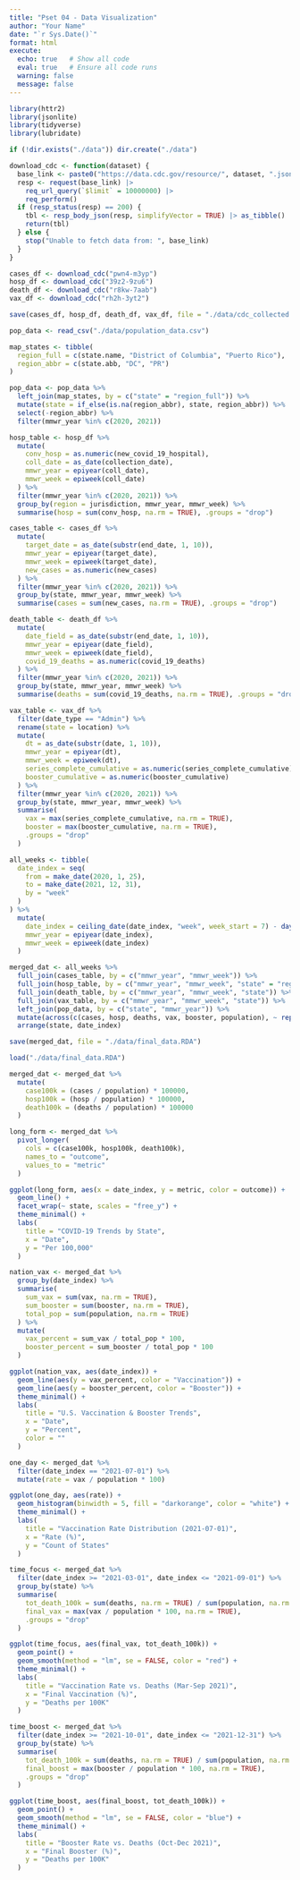---
title: "Pset 04 - Data Visualization"
author: "Your Name"
date: "`r Sys.Date()`"
format: html
execute:
  echo: true   # Show all code
  eval: true   # Ensure all code runs
  warning: false
  message: false
---

```{r eval=TRUE}
library(httr2)
library(jsonlite)
library(tidyverse)
library(lubridate)

if (!dir.exists("./data")) dir.create("./data")
```

```{r eval=TRUE}
download_cdc <- function(dataset) {
  base_link <- paste0("https://data.cdc.gov/resource/", dataset, ".json")
  resp <- request(base_link) |>
    req_url_query(`$limit` = 10000000) |>
    req_perform()
  if (resp_status(resp) == 200) {
    tbl <- resp_body_json(resp, simplifyVector = TRUE) |> as_tibble()
    return(tbl)
  } else {
    stop("Unable to fetch data from: ", base_link)
  }
}

```

```{r eval=TRUE}
cases_df <- download_cdc("pwn4-m3yp")
hosp_df <- download_cdc("39z2-9zu6")
death_df <- download_cdc("r8kw-7aab")
vax_df <- download_cdc("rh2h-3yt2")

save(cases_df, hosp_df, death_df, vax_df, file = "./data/cdc_collected.RDA")

```

```{r eval=TRUE}
pop_data <- read_csv("./data/population_data.csv")

map_states <- tibble(
  region_full = c(state.name, "District of Columbia", "Puerto Rico"),
  region_abbr = c(state.abb, "DC", "PR")
)

pop_data <- pop_data %>%
  left_join(map_states, by = c("state" = "region_full")) %>%
  mutate(state = if_else(is.na(region_abbr), state, region_abbr)) %>%
  select(-region_abbr) %>%
  filter(mmwr_year %in% c(2020, 2021))

```

```{r eval=TRUE}
hosp_table <- hosp_df %>%
  mutate(
    conv_hosp = as.numeric(new_covid_19_hospital),
    coll_date = as_date(collection_date),
    mmwr_year = epiyear(coll_date),
    mmwr_week = epiweek(coll_date)
  ) %>%
  filter(mmwr_year %in% c(2020, 2021)) %>%
  group_by(region = jurisdiction, mmwr_year, mmwr_week) %>%
  summarise(hosp = sum(conv_hosp, na.rm = TRUE), .groups = "drop")

```

```{r eval=TRUE}
cases_table <- cases_df %>%
  mutate(
    target_date = as_date(substr(end_date, 1, 10)),
    mmwr_year = epiyear(target_date),
    mmwr_week = epiweek(target_date),
    new_cases = as.numeric(new_cases)
  ) %>%
  filter(mmwr_year %in% c(2020, 2021)) %>%
  group_by(state, mmwr_year, mmwr_week) %>%
  summarise(cases = sum(new_cases, na.rm = TRUE), .groups = "drop")

```

```{r eval=TRUE}
death_table <- death_df %>%
  mutate(
    date_field = as_date(substr(end_date, 1, 10)),
    mmwr_year = epiyear(date_field),
    mmwr_week = epiweek(date_field),
    covid_19_deaths = as.numeric(covid_19_deaths)
  ) %>%
  filter(mmwr_year %in% c(2020, 2021)) %>%
  group_by(state, mmwr_year, mmwr_week) %>%
  summarise(deaths = sum(covid_19_deaths, na.rm = TRUE), .groups = "drop")

```

```{r eval=TRUE}
vax_table <- vax_df %>%
  filter(date_type == "Admin") %>%
  rename(state = location) %>%
  mutate(
    dt = as_date(substr(date, 1, 10)),
    mmwr_year = epiyear(dt),
    mmwr_week = epiweek(dt),
    series_complete_cumulative = as.numeric(series_complete_cumulative),
    booster_cumulative = as.numeric(booster_cumulative)
  ) %>%
  filter(mmwr_year %in% c(2020, 2021)) %>%
  group_by(state, mmwr_year, mmwr_week) %>%
  summarise(
    vax = max(series_complete_cumulative, na.rm = TRUE),
    booster = max(booster_cumulative, na.rm = TRUE),
    .groups = "drop"
  )

```

```{r eval=TRUE}
all_weeks <- tibble(
  date_index = seq(
    from = make_date(2020, 1, 25),
    to = make_date(2021, 12, 31),
    by = "week"
  )
) %>%
  mutate(
    date_index = ceiling_date(date_index, "week", week_start = 7) - days(1),
    mmwr_year = epiyear(date_index),
    mmwr_week = epiweek(date_index)
  )

merged_dat <- all_weeks %>%
  full_join(cases_table, by = c("mmwr_year", "mmwr_week")) %>%
  full_join(hosp_table, by = c("mmwr_year", "mmwr_week", "state" = "region")) %>%
  full_join(death_table, by = c("mmwr_year", "mmwr_week", "state")) %>%
  full_join(vax_table, by = c("mmwr_year", "mmwr_week", "state")) %>%
  left_join(pop_data, by = c("state", "mmwr_year")) %>%
  mutate(across(c(cases, hosp, deaths, vax, booster, population), ~ replace_na(., 0))) %>%
  arrange(state, date_index)

save(merged_dat, file = "./data/final_data.RDA")


```

```{r eval=TRUE}
load("./data/final_data.RDA")

merged_dat <- merged_dat %>%
  mutate(
    case100k = (cases / population) * 100000,
    hosp100k = (hosp / population) * 100000,
    death100k = (deaths / population) * 100000
  )

long_form <- merged_dat %>%
  pivot_longer(
    cols = c(case100k, hosp100k, death100k),
    names_to = "outcome",
    values_to = "metric"
  )

ggplot(long_form, aes(x = date_index, y = metric, color = outcome)) +
  geom_line() +
  facet_wrap(~ state, scales = "free_y") +
  theme_minimal() +
  labs(
    title = "COVID-19 Trends by State",
    x = "Date",
    y = "Per 100,000"
  )

nation_vax <- merged_dat %>%
  group_by(date_index) %>%
  summarise(
    sum_vax = sum(vax, na.rm = TRUE),
    sum_booster = sum(booster, na.rm = TRUE),
    total_pop = sum(population, na.rm = TRUE)
  ) %>%
  mutate(
    vax_percent = sum_vax / total_pop * 100,
    booster_percent = sum_booster / total_pop * 100
  )

ggplot(nation_vax, aes(date_index)) +
  geom_line(aes(y = vax_percent, color = "Vaccination")) +
  geom_line(aes(y = booster_percent, color = "Booster")) +
  theme_minimal() +
  labs(
    title = "U.S. Vaccination & Booster Trends",
    x = "Date",
    y = "Percent",
    color = ""
  )

one_day <- merged_dat %>%
  filter(date_index == "2021-07-01") %>%
  mutate(rate = vax / population * 100)

ggplot(one_day, aes(rate)) +
  geom_histogram(binwidth = 5, fill = "darkorange", color = "white") +
  theme_minimal() +
  labs(
    title = "Vaccination Rate Distribution (2021-07-01)",
    x = "Rate (%)",
    y = "Count of States"
  )

time_focus <- merged_dat %>%
  filter(date_index >= "2021-03-01", date_index <= "2021-09-01") %>%
  group_by(state) %>%
  summarise(
    tot_death_100k = sum(deaths, na.rm = TRUE) / sum(population, na.rm = TRUE) * 100000,
    final_vax = max(vax / population * 100, na.rm = TRUE),
    .groups = "drop"
  )

ggplot(time_focus, aes(final_vax, tot_death_100k)) +
  geom_point() +
  geom_smooth(method = "lm", se = FALSE, color = "red") +
  theme_minimal() +
  labs(
    title = "Vaccination Rate vs. Deaths (Mar-Sep 2021)",
    x = "Final Vaccination (%)",
    y = "Deaths per 100K"
  )

time_boost <- merged_dat %>%
  filter(date_index >= "2021-10-01", date_index <= "2021-12-31") %>%
  group_by(state) %>%
  summarise(
    tot_death_100k = sum(deaths, na.rm = TRUE) / sum(population, na.rm = TRUE) * 100000,
    final_boost = max(booster / population * 100, na.rm = TRUE),
    .groups = "drop"
  )

ggplot(time_boost, aes(final_boost, tot_death_100k)) +
  geom_point() +
  geom_smooth(method = "lm", se = FALSE, color = "blue") +
  theme_minimal() +
  labs(
    title = "Booster Rate vs. Deaths (Oct-Dec 2021)",
    x = "Final Booster (%)",
    y = "Deaths per 100K"
  )

```
